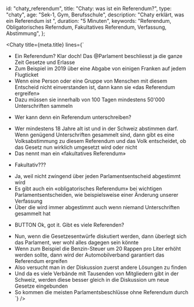 
  id: "chaty_referendum",
  title: "Chaty: was ist ein Referendum?",
  type: "chaty",
  age: "Sek-1, Gym, Berufsschule",
  description: "Chaty erklärt, was ein Referendum ist ",
  duration: "5 Minuten",
  keywords:
    "Referendum, Obligatorisches Referndum, Fakultatives Referendum, Verfassung, Abstimmung",
};

<Chaty
  title={meta.title}
  lines={`
- Ein Referendum? Klar doch! Das @Parlament beschliesst ja die ganze Zeit Gesetze und Erlasse
- Zum Beispiel im 2019 über eine Abgabe von einigen Franken auf jedem Flugticket
- Wenn eine Person oder eine Gruppe von Menschen mit diesem Entscheid nicht einverstanden ist, dann kann sie «das Referendum ergreifen» 
- Dazu müssen sie innerhalb von 100 Tagen mindestens 50'000 Unterschriften sammeln
* Wer kann denn ein Referendum unterschreiben?
- Wer mindestens 18 Jahre alt ist und in der Schweiz abstimmen darf. Wenn genügend Unterschriften gesammelt sind, dann gibt es eine Volksabstimmung zu diesem Referendum und das Volk entscheidet, ob das Gesetz nun wirklich umgesetzt wird oder nicht
- Das nennt man ein «fakultatives Referendum»
* Fakultativ???
- Ja, weil nicht zwingend über jeden Parlamentsentscheid abgestimmt wird
- Es gibt auch ein «obligatorisches Referendum» bei wichtigen Parlamentsentscheiden, wie beispielsweise einer Änderung unserer Verfassung
- Über die wird immer abgestimmt auch wenn niemand Unterschriften gesammelt hat
* BUTTON Ok, got it. Gibt es viele Referenden?
- Nun, wenn die Gesetzesentwürfe diskutiert werden, dann überlegt sich das Parlament, wer wohl alles dagegen sein könnte
- Wenn zum Beispiel die Benzin-Steuer um 20 Rappen pro Liter erhöht werden sollte, dann wird der Automobilverband garantiert das Referendum ergreifen
- Also versucht man in der Diskussion zuerst andere Lösungen zu finden
- Und da es viele Verbände mit Tausenden von Mitgliedern gibt in der Schweiz, werden diese besser gleich in die Diskussion um neue Gesetze eingebunden
- So kommen die meisten Parlamentsbeschlüsse ohne Referendum durch
`}
/>

